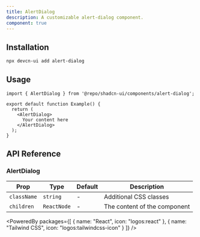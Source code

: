 ```yaml
---
title: AlertDialog
description: A customizable alert-dialog component.
component: true
---
```


<ComponentPreview name="alert-dialog" />

## Installation

```bash
npx devcn-ui add alert-dialog
```

## Usage

```tsx
import { AlertDialog } from '@repo/shadcn-ui/components/alert-dialog';

export default function Example() {
  return (
    <AlertDialog>
      Your content here
    </AlertDialog>
  );
}
```

## API Reference

### AlertDialog

| Prop | Type | Default | Description |
| --- | --- | --- | --- |
| `className` | `string` | - | Additional CSS classes |
| `children` | `ReactNode` | - | The content of the component |

<PoweredBy packages={[
  { name: "React", icon: "logos:react" },
  { name: "Tailwind CSS", icon: "logos:tailwindcss-icon" }
]} />
